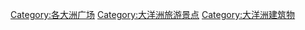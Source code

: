 [[Category:各大洲广场|Category:各大洲广场]]
[[Category:大洋洲旅游景点|Category:大洋洲旅游景点]]
[[Category:大洋洲建筑物|Category:大洋洲建筑物]]